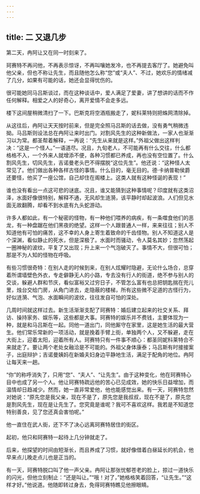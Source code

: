 ```yaml
---
---
---
```

title: 二 又退几步
---





第二天，冉阿让又在同一时刻来了。

珂赛特不再问他，不再表示惊讶，不再叫嚷她发冷，也不再提去客厅了。她避免叫他父亲，但也不称让先生，而且随他怎么称“您”或“夫人”、不过，她欢乐的情绪减了几分，如果有可能的话，她还会显得忧伤的。

很可能她同马吕斯谈过，而在这种谈话中，爱人满足了爱妻，讲了想讲的话而不作任何解释。相爱之人的好奇心，离开爱情不会走多远。

楼下这间屋稍微清扫了一下。巴斯克将空酒瓶搬走了，妮科莱特则把蛛网清除掉。

从这往后，冉阿让天天按时前来，但是完全照马吕斯的话去做，没有勇气稍微违拗。马吕斯则设法总在冉阿让来时出门。对割风先生的这种新做法，一家人也渐渐习以为常。都圣帮着解释，一再说：“先生从来就是这样。”外祖父做出这样判决：“这是一个怪人。”一语道尽。况且，九旬老人，不可能再有什么交往，什么都格格不入，一个外来人就增添不便，各种习惯都已养成，再也没有空位置了。什么割风先生，切风先生，吉诺曼老头巴不得摆脱“这位先生”。他还说：“这种怪人太常见了。他们做出各种各样古怪的事情。什么目的，毫无目的。德·卡纳普勒侯爵还要怪，他买了一座公馆，自己却住在阁楼上。这类人就有这种怪诞的表现！”

谁也没有看出一点这可悲的谜底。况且，谁又能猜到这种事情呢？印度就有这类沼泽，水面好像很特别，解释不通，无风却生涟漪，该平静时却起波浪。人们但见水面无故翻腾，却看不到水底有九头蛇游动。

许多人都如此，有一个秘密的怪物，有一种他们喂养的病疾，有一条噬食他们的恶龙，有一种盘踞在他们黑夜的绝望。这样一个人跟普通人一样，来来往往；别人不知道他有可怕的痛苦，这不幸的人身上寄生着致命的千齿怪物。别人不知道这人是个深渊，看似静止的死水，但是深极了。水面时而骚动，令人莫名其妙；忽然荡起一圈神秘的波纹，平复了又出现；升上来一个气泡破灭了。事情不大，但很可怕；那是不为人知的怪物在呼吸。

有些习惯很奇特：在别人走的时候到来，在别人炫耀时隐避，无论什么场合，总穿着所谓墙壁色外衣，专走僻静无人的小路，专去没有行人的街道，绝不参与别人的交谈，躲避人群和节庆，看似富裕又过穷日子，不管怎么富有也总把钥匙揣在兜儿里，烛台交给门房，从角门进去，走隐蔽的楼梯，所有这些微不足道的古怪行为，好似涟漪、气泡、水面瞬间的波纹，往往发自可怕的深处。

几周时间就这样过去。新生活渐渐支配了珂赛特：婚后建立起来的社交关系、拜访、操持家务、娱乐等，这些都是大事。珂赛特的娱乐并不费钱，主要体现为一种，就是和马吕斯在一起。同他一道出门，同他厮守在家里，这是她生活的最大营生。他们常乐常新的一项活动，就是挽着手臂上街，单独两个人，又不躲避，走在大街上，迎着太阳，迎着所有人。珂赛特只有一件事不顺心：都圣同妮科莱特合不来就走了。要让两个老处女融洽是不可能的。外祖父身体康泰；马吕斯有时接接案子，出庭辩护；吉诺曼姨妈在新婚夫妇身边平静地生活，满足于配角的地位。冉阿让每天来一趟。

“你”的称呼消失了，只用“您”、“夫人”、“让先生”。由于这种变化，他在珂赛特心目中也成了另一个人。他让珂赛特疏远他的苦心已见成效，她的快乐日益增加，而温情却日趋减少。然而，她一直非常爱他，他也能感觉出来。有一天，珂赛特忽然对她说：“原先您是我父亲，现在不是了，原先您是我叔叔，现在不是了，原先您是割风先生，现在是让先生了。您究竟是谁呢？我可不喜欢这样。我若是不知道您特别善良，见了您还真会害怕呢。”

他一直住在武人街，还下不了决心远离珂赛特居住的街区。

起初，他只和珂赛特一起待上几分钟就走了。

后来，他探望的时间由短渐长，而且养成了习惯，就好像借着白昼延长的机会，他早来点儿晚走点儿也是正当的。

有一天，珂赛特脱口叫了他一声父亲。冉阿让那张忧郁苍老的脸上，掠过一道快乐的闪光，但他立刻制止：“还是叫让。”“哦！对了，”她格格笑着回答，“让先生。”“这样才好。”他说道。他随即转过身去，免得珂赛特瞧见他擦眼睛。